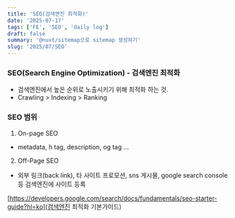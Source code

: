 ```yaml
---
title: 'SEO(검색엔진 최적화)'
date: '2025-07-17'
tags: ['FE', 'SEO', 'daily log']
draft: false
summary: '@nuxt/sitemap으로 sitemap 생성하기'
slug: '2025/07/SEO'
---
```

### SEO(Search Engine Optimization) - 검색엔진 최적화
- 검색엔진에서 높은 순위로 노출시키기 위해 최적화 하는 것.
- Crawling > Indexing > Ranking

### SEO 범위
1. On-page SEO
- metadata, h tag, description, og tag ...

2. Off-Page SEO
- 외부 링크(back link), 타 사이트 프로모션, sns 게시물, google search console 등 검색엔진에 사이트 등록


[https://developers.google.com/search/docs/fundamentals/seo-starter-guide?hl=ko](검색엔진 최적화 기본가이드)